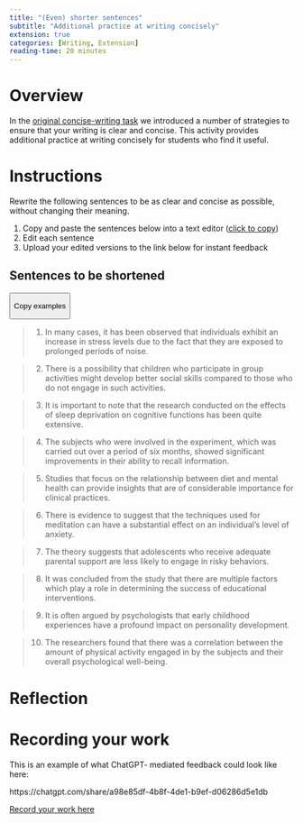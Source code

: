 ```yaml
---
title: "(Even) shorter sentences"
subtitle: "Additional practice at writing concisely"
extension: true
categories: [Writing, Extension]
reading-time: 20 minutes
---
```


# Overview

In the [original concise-writing task](writing-concisely.html) we introduced a number of strategies to ensure that your writing is clear and concise. This activity provides additional practice at writing concisely for students who find it useful.

# Instructions

```{=html}
<script>
var clipboard = new ClipboardJS('.copy');
clipboard.on('success', function(e) {
    alert('Copied!');
});
</script>
```
Rewrite the following sentences to be as clear and concise as possible, without changing their meaning.

1.  Copy and paste the sentences below into a text editor (<a class='copy' href='#' data-clipboard-target="#examples">click to copy</a>)
2.  Edit each sentence
3.  Upload your edited versions to the link below for instant feedback

## Sentences to be shortened

<button class="copy mb-4 btn btn-outline-primary" data-clipboard-target="#examples">

Copy examples

</button>

::: {#examples}
> 1.  In many cases, it has been observed that individuals exhibit an increase in stress levels due to the fact that they are exposed to prolonged periods of noise.

> 2.  There is a possibility that children who participate in group activities might develop better social skills compared to those who do not engage in such activities.

> 3.  It is important to note that the research conducted on the effects of sleep deprivation on cognitive functions has been quite extensive.

> 4.  The subjects who were involved in the experiment, which was carried out over a period of six months, showed significant improvements in their ability to recall information.

> 5.  Studies that focus on the relationship between diet and mental health can provide insights that are of considerable importance for clinical practices.

> 6.  There is evidence to suggest that the techniques used for meditation can have a substantial effect on an individual's level of anxiety.

> 7.  The theory suggests that adolescents who receive adequate parental support are less likely to engage in risky behaviors.

> 8.  It was concluded from the study that there are multiple factors which play a role in determining the success of educational interventions.

> 9.  It is often argued by psychologists that early childhood experiences have a profound impact on personality development.

> 10. The researchers found that there was a correlation between the amount of physical activity engaged in by the subjects and their overall psychological well-being.
:::

```{=html}
<!--- 

NOTE: these are chatgpt generated and need checking/editing.

## Suggested Revisions

1. **Suggested revision**: Prolonged noise exposure often increases stress levels in individuals.

2. **Suggested revision**: Children in group activities may develop better social skills than those who do not participate.

3. **Suggested revision**: Research extensively shows that sleep deprivation affects cognitive functions.

4. **Suggested revision**: Subjects in the six-month experiment showed significant memory improvements.

5. **Suggested revision**: Studies on diet and mental health offer valuable insights for clinical practice.

6. **Suggested revision**: Meditation techniques significantly reduce anxiety levels.

7. **Suggested revision**: Adequate parental support may deter adolescents from engaging in risky behaviors.

8. **Suggested revision**: Multiple factors influence educational intervention success.

9. **Suggested revision**: Psychologists argue that early childhood experiences profoundly affect personality development.

10. **Suggested revision**: Researchers found a correlation between physical activity and psychological well-being.

--->
```
# Reflection

# Recording your work

This is an example of what ChatGPT- mediated feedback could look like here:

https://chatgpt.com/share/a98e85df-4b8f-4de1-b9ef-d06286d5e1db

[Record your work here](XXX){.submit-work .btn .btn-primary}
